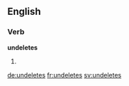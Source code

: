 
==English==

===Verb===
'''undeletes'''

# {{third-person singular of|undelete}}

[[de:undeletes]]
[[fr:undeletes]]
[[sv:undeletes]]